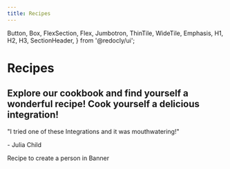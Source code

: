 ```yaml
---
title: Recipes
---
```



  Button,
  Box,
  FlexSection,
  Flex,
  Jumbotron,
  ThinTile,
  WideTile,
  Emphasis,
  H1,
  H2,
  H3,
  SectionHeader,
} from '@redocly/ui';


<Box mx="auto">
    <Jumbotron pb="3.5em" flexDirection="column" alignItems="center" bgColor="#6A1B76" parallaxEffect="true">
        <H1>Recipes</H1>
        <H2>Explore our cookbook and find yourself a wonderful recipe! Cook yourself a delicious integration!</H2>
        <Emphasis><p>"I tried one of these Integrations and it was mouthwatering!"</p></Emphasis>
        <Emphasis><p>  - Julia Child</p></Emphasis>
    </Jumbotron>
    <Box m="2em">
        <FlexSection justifyContent="space-around" flexWrap="wrap">
            <WideTile to="/recipes/create-person-banner-recipe/" header="Create a Person in Banner">
                Recipe to create a person in Banner
            </WideTile>
        </FlexSection>
    </Box>
</Box>